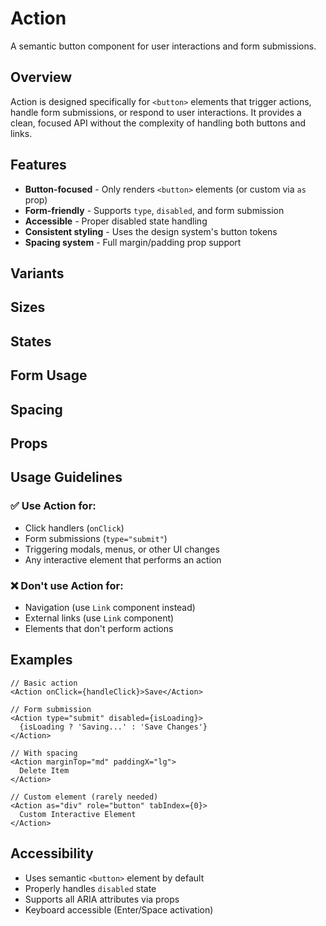 
<Meta of={ActionStories} />

# Action

A semantic button component for user interactions and form submissions.

## Overview

Action is designed specifically for `<button>` elements that trigger actions, handle form submissions, or respond to user interactions. It provides a clean, focused API without the complexity of handling both buttons and links.

## Features

- **Button-focused** - Only renders `<button>` elements (or custom via `as` prop)
- **Form-friendly** - Supports `type`, `disabled`, and form submission
- **Accessible** - Proper disabled state handling
- **Consistent styling** - Uses the design system's button tokens
- **Spacing system** - Full margin/padding prop support

## Variants

<Canvas of={ActionStories.Primary} />
<Canvas of={ActionStories.Secondary} />
<Canvas of={ActionStories.Outline} />

## Sizes

<Canvas of={ActionStories.Small} />
<Canvas of={ActionStories.Large} />

## States

<Canvas of={ActionStories.Disabled} />

## Form Usage

<Canvas of={ActionStories.SubmitButton} />

## Spacing

<Canvas of={ActionStories.WithSpacing} />

## Props

<ArgTypes of={ActionStories} />

## Usage Guidelines

### ✅ Use Action for:

- Click handlers (`onClick`)
- Form submissions (`type="submit"`)
- Triggering modals, menus, or other UI changes
- Any interactive element that performs an action

### ❌ Don't use Action for:

- Navigation (use `Link` component instead)
- External links (use `Link` component)
- Elements that don't perform actions

## Examples

```tsx
// Basic action
<Action onClick={handleClick}>Save</Action>

// Form submission
<Action type="submit" disabled={isLoading}>
  {isLoading ? 'Saving...' : 'Save Changes'}
</Action>

// With spacing
<Action marginTop="md" paddingX="lg">
  Delete Item
</Action>

// Custom element (rarely needed)
<Action as="div" role="button" tabIndex={0}>
  Custom Interactive Element
</Action>
```

## Accessibility

- Uses semantic `<button>` element by default
- Properly handles `disabled` state
- Supports all ARIA attributes via props
- Keyboard accessible (Enter/Space activation)
